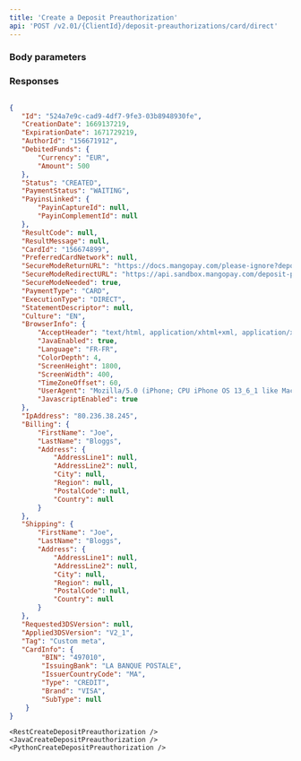 ```yaml
---
title: 'Create a Deposit Preauthorization'  
api: 'POST /v2.01/{ClientId}/deposit-preauthorizations/card/direct'  
---
```




### Body parameters  

<AuthorId />  

<DebitedFunds10 />  

<CardId />  

<PreferredCardNetwork />  

<SecureModeReturnURL />  

<StatementDescriptor />  

<Culture2 />  

<BrowserInfo />  

<IpAddress />  

<Billing2 />  

<Shipping2 />  

<Tag />  

<ProfilingAttemptReference />  

### Responses  

<AccordionGroup><Accordion title="200">  

<Id2Response />  

<CreationDateResponse />  

<ExpirationDate2Response />  

<AuthorIdResponse />  

<DebitedFunds12Response />  

<Status10Response />  

<PaymentStatusResponse />  

<PayinsLinked1Response />  

<ResultCodeResponse />  

<ResultMessageResponse />  

<CardId1Response />  

<PreferredCardNetworkResponse />  

<SecureModeReturnURLResponse />  

<SecureModeRedirectURLResponse />  

<SecureModeNeededResponse />  

<PaymentType2Response />  

<ExecutionTypeResponse />  

<StatementDescriptorResponse />  

<Culture2Response />  

<BrowserInfoResponse />  

<IpAddressResponse />  

<Billing1Response />  

<Shipping2Response />  

<Requested3DSVersionResponse />  

<Applied3DSVersionResponse />  

<TagResponse />  

<CardInfoResponse /></Accordion></AccordionGroup>  

<ResponseExample>  

```json 200  

{
   "Id": "524a7e9c-cad9-4df7-9fe3-03b8948930fe",
   "CreationDate": 1669137219,
   "ExpirationDate": 1671729219,
   "AuthorId": "156671912",
   "DebitedFunds": {
       "Currency": "EUR",
       "Amount": 500
   },
   "Status": "CREATED",
   "PaymentStatus": "WAITING",
   "PayinsLinked": {
       "PayinCaptureId": null,
       "PayinComplementId": null
   },
   "ResultCode": null,
   "ResultMessage": null,
   "CardId": "156674899",
   "PreferredCardNetwork": null,
   "SecureModeReturnURL": "https://docs.mangopay.com/please-ignore?depositId=524a7e9c-cad9-4df7-9fe3-03b8948930fe",
   "SecureModeRedirectURL": "https://api.sandbox.mangopay.com/deposit-preauthorizations/Acs/Redirect?secureSessionToken=8bf75b26-01c1-4745-8f82-727e8a047dcb",
   "SecureModeNeeded": true,
   "PaymentType": "CARD",
   "ExecutionType": "DIRECT",
   "StatementDescriptor": null,
   "Culture": "EN",
   "BrowserInfo": {
       "AcceptHeader": "text/html, application/xhtml+xml, application/xml;q=0.9, /;q=0.8",
       "JavaEnabled": true,
       "Language": "FR-FR",
       "ColorDepth": 4,
       "ScreenHeight": 1800,
       "ScreenWidth": 400,
       "TimeZoneOffset": 60,
       "UserAgent": "Mozilla/5.0 (iPhone; CPU iPhone OS 13_6_1 like Mac OS X) AppleWebKit/605.1.15 (KHTML, like Gecko) Mobile/15E148",
       "JavascriptEnabled": true
   },
   "IpAddress": "80.236.38.245",
   "Billing": {
       "FirstName": "Joe",
       "LastName": "Bloggs",
       "Address": {
           "AddressLine1": null,
           "AddressLine2": null,
           "City": null,
           "Region": null,
           "PostalCode": null,
           "Country": null
       }
   },
   "Shipping": {
       "FirstName": "Joe",
       "LastName": "Bloggs",
       "Address": {
           "AddressLine1": null,
           "AddressLine2": null,
           "City": null,
           "Region": null,
           "PostalCode": null,
           "Country": null
       }
   },
   "Requested3DSVersion": null,
   "Applied3DSVersion": "V2_1",
   "Tag": "Custom meta",
   "CardInfo": {
        "BIN": "497010",
        "IssuingBank": "LA BANQUE POSTALE",
        "IssuerCountryCode": "MA",
        "Type": "CREDIT",
        "Brand": "VISA",
        "SubType": null
    }
}  
 ```  

</ResponseExample>  

<RequestExample>  

    <RestCreateDepositPreauthorization />
    <JavaCreateDepositPreauthorization />
    <PythonCreateDepositPreauthorization />
    
</RequestExample>